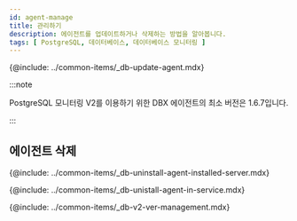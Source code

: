 ```yaml
---
id: agent-manage
title: 관리하기
description: 에이전트를 업데이트하거나 삭제하는 방법을 알아봅니다.
tags: [ PostgreSQL, 데이터베이스, 데이터베이스 모니터링 ]
---
```



<Note product='PostgreSQL' link='../postgresql-v1/agent-manage' />

<!-- 에이전트 업데이트 -->
{@include: ../common-items/_db-update-agent.mdx}

:::note

PostgreSQL 모니터링 V2를 이용하기 위한 DBX 에이전트의 최소 버전은 1.6.7입니다.

:::

## 에이전트 삭제

<!-- 에이전트 설치 서버에서 삭제하기 -->
{@include: ../common-items/_db-uninstall-agent-installed-server.mdx}

<!-- 서비스 화면에서 삭제하기 -->
{@include: ../common-items/_db-unistall-agent-in-service.mdx}

<!--v2 이전 서비스 화면 이용하기-->
{@include: ../common-items/_db-v2-ver-management.mdx}